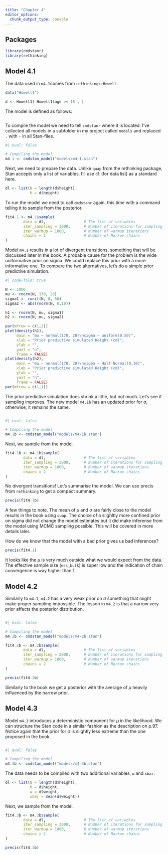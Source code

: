 ```yaml
---
title: "Chapter 4"
editor_options: 
  chunk_output_type: console
---
```


## Packages

```r
library(cmdstanr)
library(rethinking)
```



## Model 4.1

The data used in `m4.1`comes from `rethinking::Howell`:

```r

data("Howell1") 

d <- Howell1[ Howell1$age >= 18 , ]

```

The model is defined as follows:

```stan

```

To compile the model we need to tell `cmdstanr` where it is located. I've collected all models in a subfolder in my project called `models` and replaced `.` with `-` in all Stan-files.

```r
#| eval: false

# Compiling the model
m4.1 <- cmdstan_model("models/m4-1.stan")

```

Next, we need to prepare the data. Unlike `quap` from the rethinking package, Stan accepts only a list of variables. I'll use `dl` (for data list) as a standard here.

```r
dl <- list(N = length(d$height), 
           h = d$height)
```

To run the model we need to call `cmdstanr` again, this time with a command telling it to sample from the posterior. 

```r
fit4.1 <- m4.1$sample(
        data = dl,                 # The list of variables
        iter_sampling = 3000,      # Number of iterations for sampling
        iter_warmup = 1000,        # Number of warmup iterations
        chains = 2                 # Number of Markov chains
)
```

Model `m4.1` results in a lot of divergent transitions, something that will be discussed later in the book. A probable cause for the problem is the wide uniformative prior on sigma. We could replace this prior with a more informative one. To compare the two alternatives, let's do a simple prior predictive simulation. 


```r
#| code-fold: true

N <- 1000
mu <- rnorm(N, 178, 20)
sigma1 <- runif(N, 0, 50)
sigma2 <- abs(rnorm(N, 0,10))

h1 <- rnorm(N, mu, sigma1)
h2 <- rnorm(N, mu, sigma2)

par(mfrow = c(1,2))
plot(density(h1), 
     main = "mu ~ normal(178, 20)\nsigma ~ uniform(0,50)", 
     xlab = "Prior predictive simulated Height (cm)", 
     ylab = "",
     yaxt = "n", 
     frame = FALSE)
plot(density(h2), 
     main = "mu ~ normal(178, 20)\nsigma ~ Half-Normal(0,10)", 
     xlab = "Prior predictive simulated Height (cm)",
     ylab = "",
     yaxt = "n", 
     frame = FALSE)
par(mfrow = c(1,1))


```

The prior predictive simulation does shrink a little, but not much. Let's see if sampling improves. The new model `m4.1b` has an updated prior for $\sigma$, otherwise, it remains the same.

```stan

```

```r
#| eval: false

# Compiling the model
m4.1b <- cmdstan_model("models/m4-1b.stan")

```

Next, we sample from the model. 

```r
fit4.1b <- m4.1b$sample(
        data = dl,                 # The list of variables
        iter_sampling = 3000,      # Number of iterations for sampling
        iter_warmup = 1000,        # Number of warmup iterations
        chains = 2                 # Number of Markov chains
)
```

No divergent transitions! Let's summarise the model. We can use precis from `rethinking` to get a compact summary.

```r
precis(fit4.1b)
```

A few things to note. The mean of $\mu$ and $\sigma$ are fairly close to the model results in the book using `quap`. The choice of a slighltly more confined prior on sigma did not change the model estimates but it did make inferense from the model using MCMC sampling possible. This will be covered in more details later.

How do we know that the model with a bad prior gives us bad inferences?

```r
precis(fit4.1)
```

It looks like the $\mu$ is very much outside what we would expect from the data. The effective sample size (`ess_bulk`) is super low and the indication of chain convergence is way higher than 1.

## Model 4.2

Similarly to `m4.1`, `m4.2` has a very weak prior on $\sigma$ something that might make proper sampling impossible. The lesson in `m4.2` is that a narrow very prior affects the posterior distribution.


```stan

```

```r
#| eval: false

# Compiling the model
m4.2b <- cmdstan_model("models/m4-2b.stan")

```



```r
fit4.2b <- m4.2b$sample(
        data = dl,                 # The list of variables
        iter_sampling = 2000,      # Number of iterations for sampling
        iter_warmup = 1000,        # Number of warmup iterations
        chains = 2                 # Number of Markov chains
)
```

```r
precis(fit4.2b)
```

Similarly to the book we get a posterior with the average of $\mu$ heavily influenced by the narrow prior.


## Model 4.3

Model `m4.3` introduces a deterministic component for $\mu$ in the likelihood. We can structure the Stan code in a similar fashion as the description on p.97. Notice again that the prior for $\sigma$ is slightly less extreme than the one proposed in the book.

```stan

```

```r
#| eval: false

# Compiling the model
m4.3b <- cmdstan_model("models/m4-3b.stan")

```

The data needs to be compiled with two additional variables, `w` and `xbar`. 

```r
dl <- list(N = length(d$height), 
           h = d$height, 
           w = d$weight, 
           xbar = mean(d$weight))
```

Next, we sample from the model. 

```r
fit4.3b <- m4.3b$sample(
        data = dl,                 # The list of variables
        iter_sampling = 3000,      # Number of iterations for sampling
        iter_warmup = 1000,        # Number of warmup iterations
        chains = 2                 # Number of Markov chains
)
```


```r
precis(fit4.3b)
```















